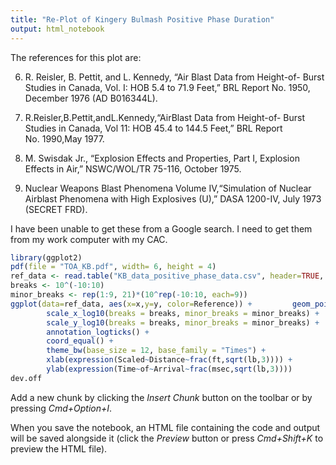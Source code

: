 ```yaml
---
title: "Re-Plot of Kingery Bulmash Positive Phase Duration"
output: html_notebook
---
```


The references for this plot are:

6.  R. Reisler, B. Pettit, and L. Kennedy, "Air Blast Data from Height-of- Burst Studies in Canada, Vol. I: HOB 5.4 to 71.9 Feet," BRL Report No. 1950, December 1976 (AD B016344L).

7.  R.Reisler,B.Pettit,andL.Kennedy,"AirBlast Data from Height-of- Burst Studies in Canada, Vol 11: HOB 45.4 to 144.5 Feet," BRL Report No. 1990,May 1977.

8.  M. Swisdak Jr., "Explosion Effects and Properties, Part I, Explosion Effects in Air," NSWC/WOL/TR 75-116, October 1975.

9.  Nuclear Weapons Blast Phenomena Volume IV,"Simulation of Nuclear Airblast Phenomena with High Explosives (U)," DASA 1200-IV, July 1973 (SECRET FRD).

I have been unable to get these from a Google search.  I need to get them from my work computer with my CAC.

```r
library(ggplot2)
pdf(file = "TOA_KB.pdf", width= 6, height = 4)
ref_data <- read.table("KB_data_positive_phase_data.csv", header=TRUE, sep=",")
breaks <- 10^(-10:10)
minor_breaks <- rep(1:9, 21)*(10^rep(-10:10, each=9))
ggplot(data=ref_data, aes(x=x,y=y, color=Reference)) +         geom_point(aes(shape=Reference)) +
        scale_x_log10(breaks = breaks, minor_breaks = minor_breaks) +
        scale_y_log10(breaks = breaks, minor_breaks = minor_breaks) +
        annotation_logticks() +
        coord_equal() +
        theme_bw(base_size = 12, base_family = "Times") +
        xlab(expression(Scaled~Distance~frac(ft,sqrt(lb,3)))) +
        ylab(expression(Time~of~Arrival~frac(msec,sqrt(lb,3))))
dev.off
```

Add a new chunk by clicking the *Insert Chunk* button on the toolbar or by pressing *Cmd+Option+I*.

When you save the notebook, an HTML file containing the code and output will be saved alongside it (click the *Preview* button or press *Cmd+Shift+K* to preview the HTML file).
